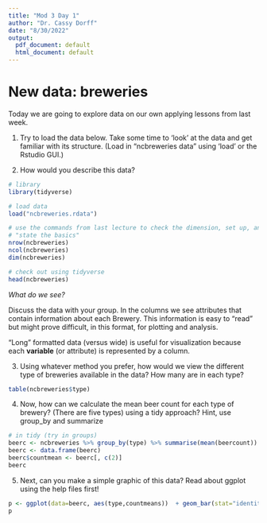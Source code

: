 ```yaml
---
title: "Mod 3 Day 1"
author: "Dr. Cassy Dorff"
date: "8/30/2022"
output:
  pdf_document: default
  html_document: default
---
```


# New data: breweries

Today we are going to explore data on our own applying lessons from last week.

1. Try to load the data below. Take some time to 'look' at the data and get familiar with its structure. (Load in "ncbreweries data" using 'load' or the Rstudio GUI.)

2. How would you describe this data?

```r
# library
library(tidyverse)

# load data
load("ncbreweries.rdata") 

# use the commands from last lecture to check the dimension, set up, and variable names
# "state the basics"
nrow(ncbreweries)
ncol(ncbreweries)
dim(ncbreweries)

# check out using tidyverse
head(ncbreweries)
```

_What do we see?_

Discuss the data with your group. In the columns we see attributes that contain information about each Brewery. This information is easy to "read" but might prove difficult, in this format, for plotting and analysis.

"Long" formatted data (versus wide) is useful for visualization because each **variable** (or attribute) is represented by a column.

3. Using whatever method you prefer, how would we view the different type of breweries available in the data? How many are in each type?

```r
table(ncbreweries$type)
```


4. Now, how can we calculate the mean beer count for each type of brewery? (There are five types) using a tidy approach? Hint, use group_by and summarize

```r
# in tidy (try in groups)
beerc <- ncbreweries %>% group_by(type) %>% summarise(mean(beercount))
beerc <- data.frame(beerc)
beerc$countmean <- beerc[, c(2)]
beerc

```


5. Next, can you make a simple graphic of this data? Read about ggplot using the help files first!

```r
p <- ggplot(data=beerc, aes(type,countmeans))  + geom_bar(stat="identity")
p

```
